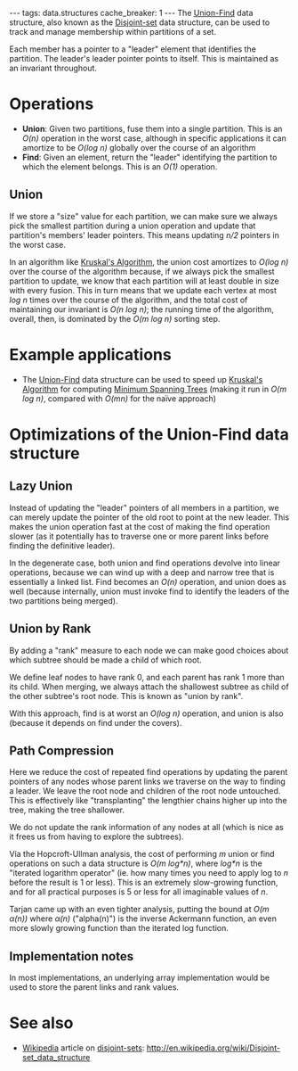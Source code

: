 ---
tags: data.structures
cache_breaker: 1
---
The [[Union-Find]] data structure, also known as the [[Disjoint-set]] data structure, can be used to track and manage membership within partitions of a set.

Each member has a pointer to a "leader" element that identifies the partition. The leader's leader pointer points to itself. This is maintained as an invariant throughout.

= Operations =

* '''Union''': Given two partitions, fuse them into a single partition. This is an ''O(n)'' operation in the worst case, although in specific applications it can amortize to be ''O(log n)'' globally over the course of an algorithm
* '''Find''': Given an element, return the "leader" identifying the partition to which the element belongs. This is an ''O(1)'' operation.

== Union ==

If we store a "size" value for each partition, we can make sure we always pick the smallest partition during a union operation and update that partition's members' leader pointers. This means updating ''n/2'' pointers in the worst case.

In an algorithm like [[Kruskal's Algorithm]], the union cost amortizes to ''O(log n)'' over the course of the algorithm because, if we always pick the smallest partition to update, we know that each partition will at least double in size with every fusion. This in turn means that we update each vertex at most ''log n'' times over the course of the algorithm, and the total cost of maintaining our invariant is ''O(n log n)''; the running time of the algorithm, overall, then, is dominated by the ''O(m log n)'' sorting step.

= Example applications =

* The [[Union-Find]] data structure can be used to speed up [[Kruskal's Algorithm]] for computing [[Minimum Spanning Trees]] (making it run in ''O(m log n)'', compared with ''O(mn)'' for the naïve approach)

= Optimizations of the Union-Find data structure =

== Lazy Union ==

Instead of updating the "leader" pointers of all members in a partition, we can merely update the pointer of the old root to point at the new leader. This makes the union operation fast at the cost of making the find operation slower (as it potentially has to traverse one or more parent links before finding the definitive leader).

In the degenerate case, both union and find operations devolve into linear operations, because we can wind up with a deep and narrow tree that is essentially a linked list. Find becomes an ''O(n)'' operation, and union does as well (because internally, union must invoke find to identify the leaders of the two partitions being merged).

== Union by Rank ==

By adding a "rank" measure to each node we can make good choices about which subtree should be made a child of which root.

We define leaf nodes to have rank 0, and each parent has rank 1 more than its child. When merging, we always attach the shallowest subtree as child of the other subtree's root node. This is known as "union by rank".

With this approach, find is at worst an ''O(log n)'' operation, and union is also (because it depends on find under the covers).

== Path Compression ==

Here we reduce the cost of repeated find operations by updating the parent pointers of any nodes whose parent links we traverse on the way to finding a leader. We leave the root node and children of the root node untouched. This is effectively like "transplanting" the lengthier chains higher up into the tree, making the tree shallower.

We do not update the rank information of any nodes at all (which is nice as it frees us from having to explore the subtrees).

Via the Hopcroft-Ullman analysis, the cost of performing ''m'' union or find operations on such a data structure is ''O(m log*n)'', where ''log*n'' is the "iterated logarithm operator" (ie. how many times you need to apply log to ''n'' before the result is 1 or less). This is an extremely slow-growing function, and for all practical purposes is 5 or less for all imaginable values of ''n''.

Tarjan came up with an even tighter analysis, putting the bound at ''O(m &alpha;(n))'' where ''&alpha;(n)'' ("alpha(n)") is the inverse Ackermann function, an even more slowly growing function than the iterated log function.

== Implementation notes ==

In most implementations, an underlying array implementation would be used to store the parent links and rank values.

= See also =

* [[Wikipedia]] article on [[disjoint-sets]]: http://en.wikipedia.org/wiki/Disjoint-set_data_structure
